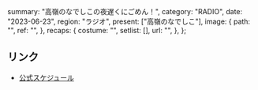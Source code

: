   summary: "高嶺のなでしこの夜遅くにごめん！",
  category: "RADIO",
  date: "2023-06-23",
  region: "ラジオ",
  present: ["高嶺のなでしこ"],
  image: {
    path: "",
    ref: "",
  },
  recaps: {
    costume: "",
    setlist: [],
    url: "",
  },
};

## リンク

- [公式スケジュール](https://takanenonadeshiko.jp/?p=1009)
